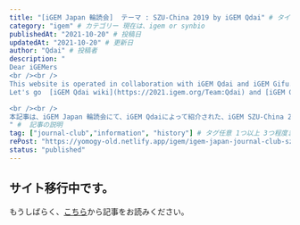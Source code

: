 ```yaml
---
title: "[iGEM Japan 輪読会]  テーマ : SZU-China 2019 by iGEM Qdai" # タイトル
category: "igem" # カテゴリー 現在は、igem or synbio
publishedAt: "2021-10-20" # 投稿日
updatedAt: "2021-10-20" # 更新日
author: "Qdai" # 投稿者
description: "
Dear iGEMers
<br /><br />
This website is operated in collaboration with iGEM Qdai and iGEM Gifu. This article have compiled information about iGEM in Japanese to provide a new information resource for new Japanese iGEMers in the future. 
Let's go  [iGEM Qdai wiki](https://2021.igem.org/Team:Qdai) and [iGEM Gifu 2021 wiki](https://2021.igem.org/Team:Gifu) !

<br /><br />
本記事は、iGEM Japan 輪読会にて、iGEM Qdaiによって紹介された、iGEM SZU-China 2019 のプロジェクトについて紹介していきます。
" #  記事の説明
tag: ["journal-club","information", "history"] # タグ任意 1つ以上 3つ程度まで
rePost: "https://yomogy-old.netlify.app/igem/igem-japan-journal-club-szuchina2019" # 記事の転載の場合は"url"を記入。例 : "https//yomogy"
status: "published"
---
```


## サイト移行中です。

もうしばらく、[こちら](https://yomogy-old.netlify.app/igem/igem-japan-journal-club-szuchina2019)から記事をお読みください。

